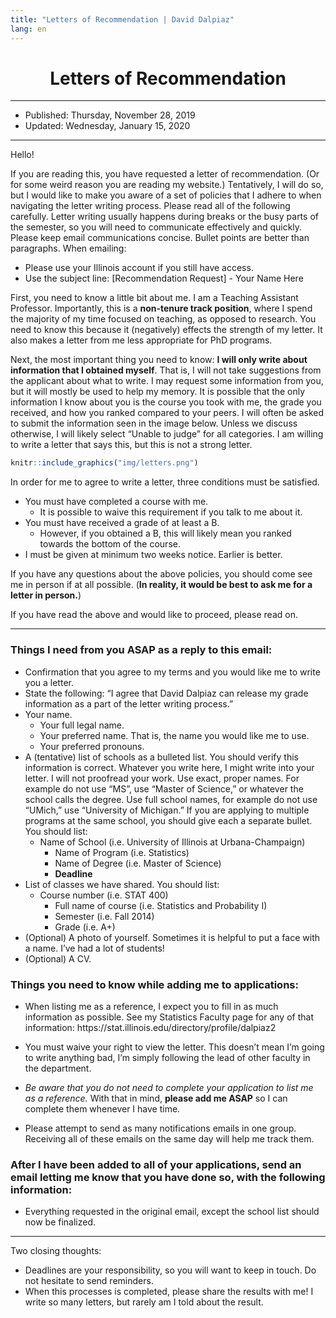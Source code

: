 ```yaml
---
title: "Letters of Recommendation | David Dalpiaz"
lang: en
---
```


<center><h1>Letters of Recommendation</h1></center>

***

- Published: Thursday, November 28, 2019
- Updated: Wednesday, January 15, 2020

***

Hello!

If you are reading this, you have requested a letter of recommendation. (Or for some weird reason you are reading my website.) Tentatively, I will do so, but I would like to make you aware of a set of policies that I adhere to when navigating the letter writing process. Please read all of the following carefully. Letter writing usually happens during breaks or the busy parts of the semester, so you will need to communicate effectively and quickly. Please keep email communications concise. Bullet points are better than paragraphs. When emailing:

- Please use your Illinois account if you still have access.
- Use the subject line: [Recommendation Request] - Your Name Here

First, you need to know a little bit about me. I am a Teaching Assistant Professor. Importantly, this is a **non-tenure track position**, where I spend the majority of my time focused on teaching, as opposed to research. You need to know this because it (negatively) effects the strength of my letter. It also makes a letter from me less appropriate for PhD programs.

Next, the most important thing you need to know: **I will only write about information that I obtained myself**. That is, I will not take suggestions from the applicant about what to write. I may request some information from you, but it will mostly be used to help my memory. It is possible that the only information I know about you is the course you took with me, the grade you received, and how you ranked compared to your peers. I will often be asked to submit the information seen in the image below. Unless we discuss otherwise, I will likely select "Unable to judge" for all categories. I am willing to write a letter that says this, but this is not a strong letter.

```r
knitr::include_graphics("img/letters.png")
```

In order for me to agree to write a letter, three conditions must be satisfied. 

- You must have completed a course with me.
  - It is possible to waive this requirement if you talk to me about it.
- You must have received a grade of at least a B.
  - However, if you obtained a B, this will likely mean you ranked towards the bottom of the course.
- I must be given at minimum two weeks notice. Earlier is better.

If you have any questions about the above policies, you should come see me in person if at all possible. (**In reality, it would be best to ask me for a letter in person.**)

If you have read the above and would like to proceed, please read on.

***

### Things I need from you ASAP as a reply to this email:

- Confirmation that you agree to my terms and you would like me to write you a letter.
- State the following: "I agree that David Dalpiaz can release my grade information as a part of the letter writing process."
- Your name.
  - Your full legal name.
  - Your preferred name. That is, the name you would like me to use.
  - Your preferred pronouns.
- A (tentative) list of schools as a bulleted list. You should verify this information is correct. Whatever you write here, I might write into your letter. I will not proofread your work. Use exact, proper names. For example do not use "MS", use "Master of Science," or whatever the school calls the degree. Use full school names, for example do not use "UMich," use "University of Michigan." If you are applying to multiple programs at the same school, you should give each a separate bullet. You should list:
  - Name of School (i.e. University of Illinois at Urbana-Champaign)
    - Name of Program (i.e. Statistics)
    - Name of Degree (i.e. Master of Science)
    - **Deadline**
- List of classes we have shared. You should list:
  - Course number (i.e. STAT 400)
    - Full name of course (i.e. Statistics and Probability I)
    - Semester (i.e. Fall 2014)
    - Grade (i.e. A+)
- (Optional) A photo of yourself. Sometimes it is helpful to put a face with a name. I've had a lot of students!
- (Optional) A CV.

### Things you need to know while adding me to applications:

- When listing me as a reference, I expect you to fill in as much information as possible. See my Statistics Faculty page for any of that information: https://stat.illinois.edu/directory/profile/dalpiaz2
- You must waive your right to view the letter. This doesn't mean I'm going to write anything bad, I'm simply following the lead of other faculty in the department.
- *Be aware that you do not need to complete your application to list me as a reference.* With that in mind, **please add me ASAP** so I can complete them whenever I have time.

- Please attempt to send as many notifications emails in one group. Receiving all of these emails on the same day will help me track them.

### After I have been added to all of your applications, send an email letting me know that you have done so, with the following information:

- Everything requested in the original email, except the school list should now be finalized.

***

Two closing thoughts:

- Deadlines are your responsibility, so you will want to keep in touch. Do not hesitate to send reminders.
- When this processes is completed, please share the results with me! I write so many letters, but rarely am I told about the result.